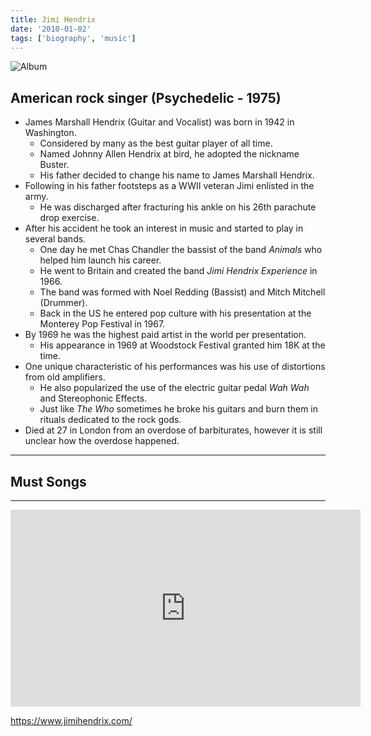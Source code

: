 ```yaml
---
title: Jimi Hendrix
date: '2010-01-02'
tags: ['biography', 'music']
---
```


![Album](/static/images/music/JimiHendrixTheJimiHendrixExperience.jpg)

## American rock singer (Psychedelic - 1975) ##
 
* James Marshall Hendrix (Guitar and Vocalist) was born in 1942 in Washington.
	* Considered by many as the best guitar player of all time.
	* Named Johnny Allen Hendrix at bird, he adopted the nickname Buster.
	* His father decided to change his name to James Marshall Hendrix.
* Following in his father footsteps as a WWII veteran Jimi enlisted in the army.
	* He was discharged after fracturing his ankle on his 26th parachute drop exercise.
* After his accident he took an interest in music and started to play in several bands.
	* One day he met Chas Chandler the bassist of the band *Animals* who helped him launch his career.
	* He went to Britain and created the band *Jimi Hendrix Experience* in 1966.
	* The band was formed with Noel Redding (Bassist) and Mitch Mitchell (Drummer).
	* Back in the US he entered pop culture with his presentation at the Monterey Pop Festival in 1967.
* By 1969 he was the highest paid artist in the world per presentation. 
	* His appearance in 1969 at Woodstock Festival granted him 18K at the time.
* One unique characteristic of his performances was his use of distortions from old amplifiers.
	* He also popularized the use of the electric guitar pedal *Wah Wah* and Stereophonic Effects.  
	* Just like *The Who* sometimes he broke his guitars and burn them in rituals dedicated to the rock gods.
* Died at 27 in London from an overdose of barbiturates, however it is still unclear how the overdose happened.

***

## Must Songs ##



***

<div className="ytvideo"> <iframe width="560" height="315" src="https://www.youtube-nocookie.com/embed/_PVjcIO4MT4" frameBorder="0"  allowFullScreen=""></iframe></div>

https://www.jimihendrix.com/

